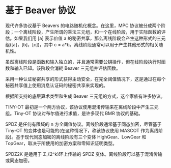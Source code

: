# 基于 Beaver 协议

现代许多协议基于 Beavers 的电路随机化概念。在这里，MPC 协议被分成两个阶段；一个离线阶段，产生所谓的乘法三元组，和一个在线阶段，用于实际函数的评估。如果我们用 [a] 表示价值 a 的秘密共享，那么离线阶段会产生这种形式的三元组([a]，[b]，[c])，其中 c = a\*b。离线阶段通常可以用于产生其他形式的相关随机性。

虽然离线阶段是函数和输入独立的，并且通常需要公钥操作，但在线阶段执行时函数和输入已知。该阶段会消耗 Beaver 三元组并评估函数。

采用一种认证秘密共享的形式获得主动安全，在完全阈值情况下，这是通过在每个秘密共享值上使用消息认证码的秘密共享来实现的。

根据所支持的底层算术类型和生成 Beaver 三元组的方式，这个家族有许多协议。

TINY-OT 最初是一个两方协议，该协议使用混淆传输来在离线阶段中产生三元组。Tiny-OT 协议对布尔值进行求值，是许多现代 BMR 协议的基础。

SPDZ 是任何有限域的 n 方全阈值协议。离线阶段通常基于同态加密，尽管基于 Tiny-OT 的变体也是可能的(在这种情况下，称该协议使用 MASCOT 作为离线阶段)。基于现代同态加密的离线阶段有三个变体 HighGear、LowGear 和 TopGear，取决于所使用的加密方案和零知识证明类型。

SPDZ2K 是适用于 Z\_{2^k}环上传输的 SPDZ 变体。离线阶段可以基于混淆传输或同态加密。
